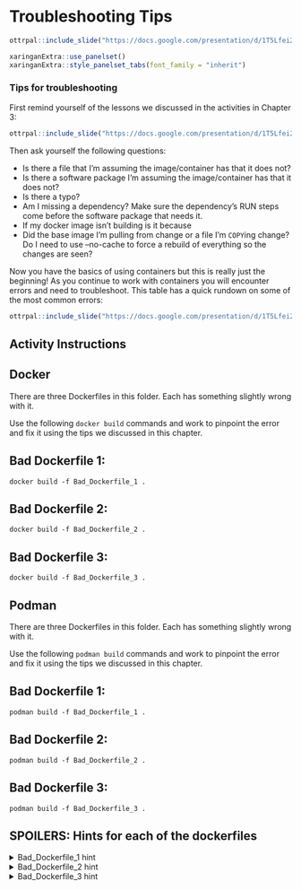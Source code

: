 
# Troubleshooting Tips


```r
ottrpal::include_slide("https://docs.google.com/presentation/d/1T5Lfei2UVou9b0qaUCrWXmkcIwAao-UcN4pHMPEE4CY/edit#slide=id.g2effc5b673e_0_862") 
```

```r
xaringanExtra::use_panelset()
xaringanExtra::style_panelset_tabs(font_family = "inherit")
```


### Tips for troubleshooting

First remind yourself of the lessons we discussed in the activities in Chapter 3: 

```r
ottrpal::include_slide("https://docs.google.com/presentation/d/1T5Lfei2UVou9b0qaUCrWXmkcIwAao-UcN4pHMPEE4CY/edit#slide=id.g30a4ed49e59_0_1326") 
```

Then ask yourself the following questions:

- Is there a file that I'm assuming the image/container has that it does not? 
- Is there a software package I'm assuming the image/container has that it does not? 
- Is there a typo?
- Am I missing a dependency? Make sure the dependency's RUN steps come before the software package that needs it. 
- If my docker image isn't building is it because 
- Did the base image I'm pulling from change or a file I'm `COPY`ing change? Do I need to use --no-cache to force a rebuild of everything so the changes are seen? 

Now you have the basics of using containers but this is really just the beginning! 
As you continue to work with containers you will encounter errors and need to troubleshoot. 
This table has a quick rundown on some of the most common errors: 

```r
ottrpal::include_slide("https://docs.google.com/presentation/d/1T5Lfei2UVou9b0qaUCrWXmkcIwAao-UcN4pHMPEE4CY/edit#slide=id.g2effc5b673e_0_574") 
```

## Activity Instructions {.panelset}

## Docker 

There are three Dockerfiles in this folder. Each has something slightly wrong with it.

Use the following `docker build` commands and work to pinpoint the error and fix it using the tips we discussed in this chapter. 

## Bad Dockerfile 1:

```
docker build -f Bad_Dockerfile_1 .
```

## Bad Dockerfile 2:
```
docker build -f Bad_Dockerfile_2 .
```

## Bad Dockerfile 3:
```
docker build -f Bad_Dockerfile_3 .
```


## Podman 

There are three Dockerfiles in this folder. Each has something slightly wrong with it.

Use the following `podman build` commands and work to pinpoint the error and fix it using the tips we discussed in this chapter.

## Bad Dockerfile 1:
```
podman build -f Bad_Dockerfile_1 .
```

## Bad Dockerfile 2:
```
podman build -f Bad_Dockerfile_2 .
```

## Bad Dockerfile 3:
```
podman build -f Bad_Dockerfile_3 .
```

## SPOILERS: Hints for each of the dockerfiles

<details><summary> Bad_Dockerfile_1 hint </summary>
Carefully look at the name of base image that is being pulled from.
</details> 

<details><summary> Bad_Dockerfile_2 hint </summary>
Are the commands that are referenced all things that are installed on the base image?
</details> 

<details><summary> Bad_Dockerfile_3 hint </summary>
Is the file that is being `COPY` over specified correctly? 
</details> 
